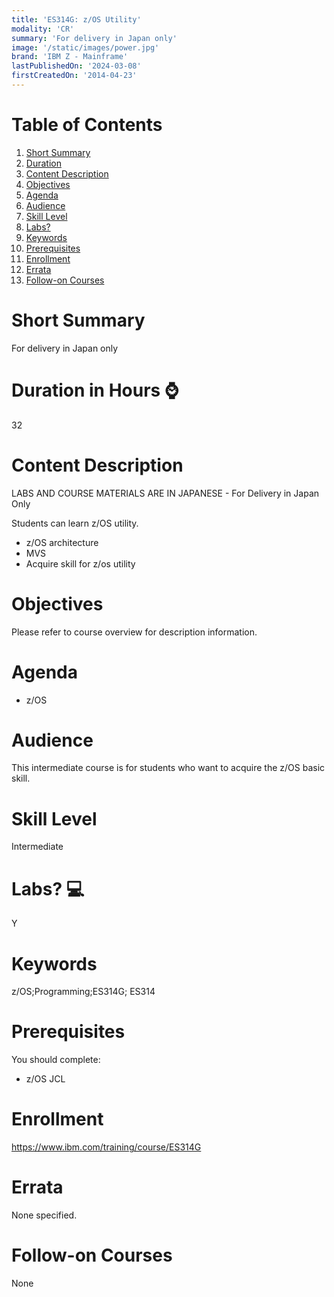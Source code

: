 ```yaml
---
title: 'ES314G: z/OS Utility'
modality: 'CR'
summary: 'For delivery in Japan only'
image: '/static/images/power.jpg'
brand: 'IBM Z - Mainframe'
lastPublishedOn: '2024-03-08'
firstCreatedOn: '2014-04-23'
---
```

# Table of Contents
1.  [Short Summary](#short-summary)
2.  [Duration](#duration-in-hours-)
3.  [Content Description](#content-description)
4.  [Objectives](#objectives)
5.  [Agenda](#agenda)
6.  [Audience](#audience)
7.  [Skill Level](#skill-level)
8.  [Labs?](#labs-)
9.  [Keywords](#keywords)
10. [Prerequisites](#prerequisites)
11. [Enrollment](#enrollment)
12. [Errata](#errata)
13. [Follow-on Courses](#follow-on-courses)

# Short Summary
For delivery in Japan only

# Duration in Hours ⌚
32

# Content Description
LABS AND COURSE MATERIALS ARE IN JAPANESE - For Delivery in Japan Only


Students can learn z/OS utility.


* z/OS architecture
* MVS
* Acquire skill for z/os utility


# Objectives
Please refer to course overview for description information.



# Agenda
* z/OS


# Audience
This intermediate course is for students who want to acquire the z/OS basic skill.



# Skill Level
Intermediate

# Labs? 💻
Y

# Keywords
z/OS;Programming;ES314G; ES314

# Prerequisites
You should complete:


* z/OS JCL


# Enrollment
https://www.ibm.com/training/course/ES314G

# Errata
None specified.

# Follow-on Courses
None

